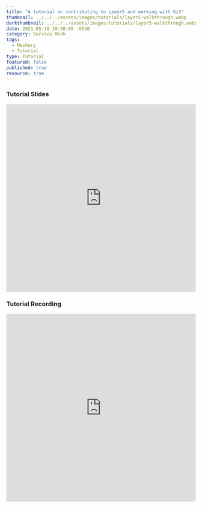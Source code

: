```yaml
---
title: "A tutorial on contributing to Layer5 and working with Git"
thumbnail: ../../../assets/images/tutorials/layer5-walkthrough.webp
darkthumbnail: ../../../assets/images/tutorials/layer5-walkthrough.webp
date: 2021-05-10 10:30:05 -0530
category: Service Mesh
tags: 
  - Meshery
  - Tutorial
type: Tutorial
featured: false
published: true
resource: true
---
```




<ResourcesWrapper> 
      <h3> Tutorial Slides </h3>
        <iframe	 src="https://docs.google.com/presentation/d/1UOlwFtZ-VJhW4RgQoSI_QOGUQ7OBG8NZDWrFUor7eyY/embed?start=false&loop=false&delayms=3000" loading="lazy"
              frameBorder="0" allowFullScreen width="100%" height="500">	
        </iframe>
      <h3> Tutorial Recording </h3>
        <iframe className="iframe" src="https://www.youtube.com/embed/O9UZO5g9BvI" loading="lazy"
              frameBorder="0" allow="accelerometer; autoplay; encrypted-media; gyroscope; picture-in-picture"allowFullScreen width="100%" height="500">
        </iframe>
</ResourcesWrapper>